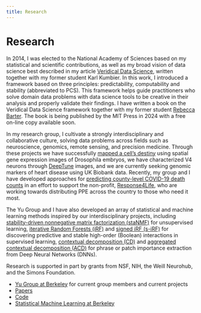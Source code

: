 ```yaml
---
title: Research
---
```


# Research

In 2014, I was elected to the National Academy of Sciences based on my statistical and scientific contributions, as well as my broad vision of data science best described in my article [Veridical Data Science](https://www.pnas.org/content/117/8/3920), written together with my former student Karl Kumbier. In this work, I introduced a framework based on three principles: predictability, computability and stability (abbreviated to PCS). This framework helps guide practitioners who solve domain data problems with data science tools to be creative in their analysis and properly validate their findings. I have written a book on the Veridical Data Science framework together with my former student [Rebecca Barter](https://www.rebeccabarter.com/). The book is being published by the MIT Press in 2024 with a free on-line copy available soon.

In my research group, I cultivate a strongly interdisciplinary and collaborative culture, solving data problems across fields such as neuroscience, genomics, remote sensing, and precision medicine. Through these projects we have successfully [mapped a cell's destiny](https://newscenter.lbl.gov/2016/05/04/mapping-cells-destiny/) using spatial gene expression images of Drosophila embryos, we have characterized V4 neurons through [DeepTune](https://www.biorxiv.org/content/10.1101/465534v1) images, and we are currently seeking genomic markers of heart disease using UK Biobank data. Recently, my group and I have developed approaches for [predicting county-level COVID-19 death counts](https://covidseverity.com/) in an effort to support the non-profit, [Response4Life](https://response4life.org/), who are working towards distributing PPE across the country to those who need it most.

The Yu Group and I have also developed an array of statistical and machine learning methods inspired by our interdisciplinary projects, including [stability-driven nonnegative matrix factorization (staNMF)](https://github.com/Yu-Group/staNMF) for unsupervised learning, [iterative Random Forests (iRF)](https://github.com/Yu-Group/iterative-Random-Forest) and [signed iRF (s-iRF)](https://github.com/karlkumbier/iRF2.0) for discovering predictive and stable high-order (Boolean) interactions in supervised learning, [contextual decomposition (CD)](https://github.com/jamie-murdoch/ContextualDecomposition) and [aggregated contextual decomposition (ACD)](https://github.com/csinva/hierarchical-dnn-interpretations) for phrase or patch importance extraction from Deep Neural Networks (DNNs).

Research is supported in part by grants from NSF, NIH, the Weill Neurohub, and the Simons Foundation.

- [Yu Group at Berkeley](https://www.stat.berkeley.edu/~yugroup/) for current group members and current projects
- [Papers](https://binyu.stat.berkeley.edu/papers)
- [Code](https://www.stat.berkeley.edu/~yugroup/code.html)
- [Statistical Machine Learning at Berkeley](http://www.stat.berkeley.edu/~statlearning/)

